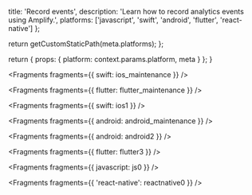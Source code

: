 
  title: 'Record events',
  description: 'Learn how to record analytics events using Amplify.',
  platforms: ['javascript', 'swift', 'android', 'flutter', 'react-native']
};

  return getCustomStaticPath(meta.platforms);
};

  return {
    props: {
      platform: context.params.platform,
      meta
    }
  };
}


<Fragments fragments={{ swift: ios_maintenance }} />


<Fragments fragments={{ flutter: flutter_maintenance }} />


<Fragments fragments={{ swift: ios1 }} />


<Fragments fragments={{ android: android_maintenance }} />


<Fragments fragments={{ android: android2 }} />


<Fragments fragments={{ flutter: flutter3 }} />


<Fragments fragments={{ javascript: js0 }} />


<Fragments fragments={{ 'react-native': reactnative0 }} />
